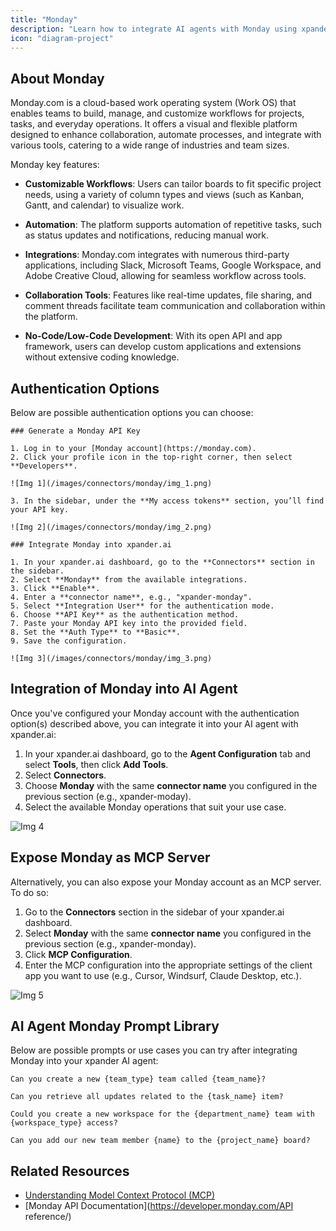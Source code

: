 ```yaml
---
title: "Monday"
description: "Learn how to integrate AI agents with Monday using xpander.ai. Create intelligent workflows that automatically assign tasks, prioritize requests, and resolve issues by embedding AI-driven decision-making directly into your Monday boards."
icon: "diagram-project"
---
```


## About Monday

Monday.com is a cloud-based work operating system (Work OS) that enables teams to build, manage, and customize workflows for projects, tasks, and everyday operations. It offers a visual and flexible platform designed to enhance collaboration, automate processes, and integrate with various tools, catering to a wide range of industries and team sizes.

Monday key features:

- **Customizable Workflows**: Users can tailor boards to fit specific project needs, using a variety of column types and views (such as Kanban, Gantt, and calendar) to visualize work.

- **Automation**: The platform supports automation of repetitive tasks, such as status updates and notifications, reducing manual work.

- **Integrations**: Monday.com integrates with numerous third-party applications, including Slack, Microsoft Teams, Google Workspace, and Adobe Creative Cloud, allowing for seamless workflow across tools.

- **Collaboration Tools**: Features like real-time updates, file sharing, and comment threads facilitate team communication and collaboration within the platform.

- **No-Code/Low-Code Development**: With its open API and app framework, users can develop custom applications and extensions without extensive coding knowledge.


## Authentication Options

Below are possible authentication options you can choose:

<Tabs>

  <Tab title="API Access">

    ### Generate a Monday API Key

    1. Log in to your [Monday account](https://monday.com).  
    2. Click your profile icon in the top-right corner, then select **Developers**.

    ![Img 1](/images/connectors/monday/img_1.png)

    3. In the sidebar, under the **My access tokens** section, you’ll find your API key.

    ![Img 2](/images/connectors/monday/img_2.png)
		
    ### Integrate Monday into xpander.ai

    1. In your xpander.ai dashboard, go to the **Connectors** section in the sidebar.  
    2. Select **Monday** from the available integrations.  
    3. Click **Enable**.  
    4. Enter a **connector name**, e.g., "xpander-monday".  
    5. Select **Integration User** for the authentication mode.  
    6. Choose **API Key** as the authentication method.  
    7. Paste your Monday API key into the provided field.  
    8. Set the **Auth Type** to **Basic**.  
    9. Save the configuration.  

    ![Img 3](/images/connectors/monday/img_3.png)

  </Tab>
</Tabs>


## Integration of Monday into AI Agent

Once you've configured your Monday account with the authentication option(s) described above, you can integrate it into your AI agent with xpander.ai:

1. In your xpander.ai dashboard, go to the **Agent Configuration** tab and select **Tools**, then click **Add Tools**. 
2. Select **Connectors**.  
3. Choose **Monday** with the same **connector name** you configured in the previous section (e.g., xpander-moday).  
4. Select the available Monday operations that suit your use case.  

![Img 4](/images/connectors/monday/img_4.png)

## Expose Monday as MCP Server

Alternatively, you can also expose your Monday account as an MCP server. To do so:

1. Go to the **Connectors** section in the sidebar of your xpander.ai dashboard.  
2. Select **Monday** with the same **connector name** you configured in the previous section (e.g., xpander-monday).  
3. Click **MCP Configuration**.  
4. Enter the MCP configuration into the appropriate settings of the client app you want to use (e.g., Cursor, Windsurf, Claude Desktop, etc.).

![Img 5](/images/connectors/monday/img_5.png)

## AI Agent Monday Prompt Library

Below are possible prompts or use cases you can try after integrating Monday into your xpander AI agent:

```
Can you create a new {team_type} team called {team_name}?
```

````
Can you retrieve all updates related to the {task_name} item?
````

```
Could you create a new workspace for the {department_name} team with {workspace_type} access?
```

```
Can you add our new team member {name} to the {project_name} board?
```

## Related Resources

- [Understanding Model Context Protocol (MCP)](/user-guide/backend-configuration/connectors)
- [Monday API Documentation](https://developer.monday.com/API reference/)